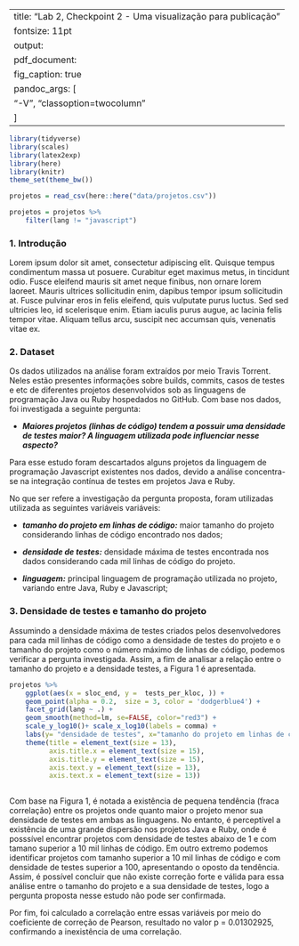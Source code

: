 

---
title: "Lab 2, Checkpoint 2 - Uma visualização para publicação"
fontsize: 11pt
output: 
  pdf_document:
    fig_caption: true
    pandoc_args: [
      "-V", "classoption=twocolumn"
    ]
---

```r
library(tidyverse)
library(scales)
library(latex2exp)
library(here)
library(knitr)
theme_set(theme_bw())
```


```r
projetos = read_csv(here::here("data/projetos.csv"))
```

```r
projetos = projetos %>% 
    filter(lang != "javascript")
```
### 1. Introdução
Lorem ipsum dolor sit amet, consectetur adipiscing elit. Quisque tempus condimentum massa ut posuere. Curabitur eget maximus metus, in tincidunt odio. Fusce eleifend mauris sit amet neque finibus, non ornare lorem laoreet. Mauris ultrices sollicitudin enim, dapibus tempor ipsum sollicitudin at. Fusce pulvinar eros in felis eleifend, quis vulputate purus luctus. Sed sed ultricies leo, id scelerisque enim. Etiam iaculis purus augue, ac lacinia felis tempor vitae. Aliquam tellus arcu, suscipit nec accumsan quis, venenatis vitae ex. 

### 2. Dataset
Os dados utilizados na análise foram extraídos por meio Travis Torrent. Neles estão presentes informações sobre builds, commits, casos de testes e etc de diferentes projetos desenvolvidos sob as linguagens de programação Java ou Ruby hospedados no GitHub. Com base nos dados, foi investigada a seguinte pergunta:

* ***Maiores projetos (linhas de código) tendem a possuir uma densidade de testes maior? A linguagem utilizada pode influenciar nesse aspecto?***

Para esse estudo foram descartados alguns projetos da linguagem de programação Javascript existentes nos dados, devido a análise concentra-se na integração contínua de testes em projetos Java e Ruby. 

No que ser refere a investigação da pergunta proposta, foram utilizadas utilizada as seguintes variáveis variáveis:

* ***tamanho do projeto em linhas de código:*** maior tamanho do projeto considerando linhas de código encontrado nos dados;

* ***densidade de testes:*** densidade máxima de testes encontrada nos dados considerando cada mil linhas de código do projeto.

* ***linguagem:*** principal linguagem de programação utilizada no projeto, variando entre Java, Ruby e Javascript;

### 3. Densidade de testes e tamanho do projeto
Assumindo a densidade máxima de testes criados pelos desenvolvedores para cada mil linhas de código como a densidade de testes do projeto e o tamanho do projeto como o número máximo de linhas de código, podemos verificar a pergunta investigada. Assim, a fim de analisar a relação entre o tamanho do projeto e a densidade testes, a Figura 1 é apresentada.


```r
projetos %>% 
    ggplot(aes(x = sloc_end, y =  tests_per_kloc, )) + 
    geom_point(alpha = 0.2,  size = 3, color = 'dodgerblue4') + 
    facet_grid(lang ~ .) +
    geom_smooth(method=lm, se=FALSE, color="red3") +
    scale_y_log10()+ scale_x_log10(labels = comma) +
    labs(y= "densidade de testes", x="tamanho do projeto em linhas de código", title="Figura 1 - Densidade de testes pelo tamanho do projeto") +
    theme(title = element_text(size = 13),
          axis.title.x = element_text(size = 15),
          axis.title.y = element_text(size = 15),
          axis.text.y = element_text(size = 13),
          axis.text.x = element_text(size = 13))
          
```


Com base na Figura 1, é notada a existência de pequena tendência (fraca correlação) entre os projetos onde quanto maior o projeto menor sua densidade de testes em ambas as linguagens. No entanto, é perceptível a existência de uma grande dispersão nos projetos Java e Ruby, onde é posssível encontrar projetos com densidade de testes abaixo de 1 e com tamano superior a 10 mil linhas de código. Em outro extremo podemos identificar projetos com tamanho superior a 10 mil linhas de código e com densidade de testes superior a 100, apresentando o oposto da tendência. Assim, é possível concluir que não existe correção forte e válida para essa análise entre o tamanho do projeto e a sua densidade de testes, logo a pergunta proposta nesse estudo não pode ser confirmada.


Por fim, foi calculado a correlação entre essas variáveis por meio do coeficiente de correção de Pearson, resultado no valor p = 0.01302925, confirmando a inexistência de uma correlação.